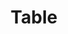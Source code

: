 ---
title: Table
description: Plugins and configuration settings that can improve the developer experience when working with Tailwind CSS.
---